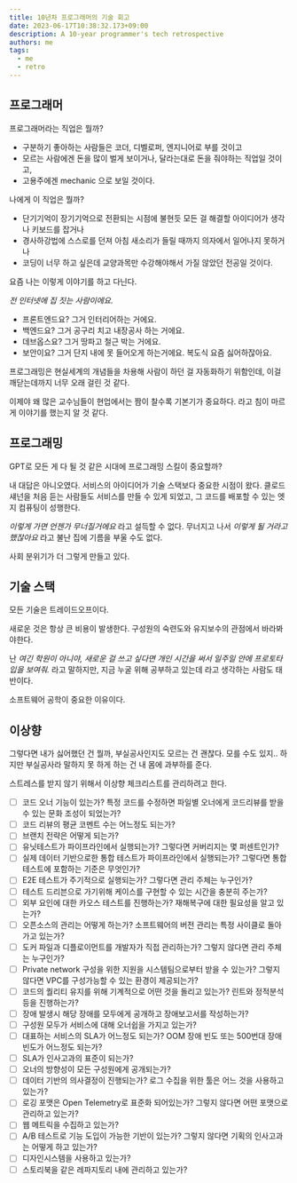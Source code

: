 ```yaml
---
title: 10년차 프로그래머의 기술 회고
date: 2023-06-17T10:38:32.173+09:00
description: A 10-year programmer's tech retrospective
authors: me
tags:
  - me
  - retro
---
```


## 프로그래머

프로그래머라는 직업은 뭘까?

- 구분하기 좋아하는 사람들은 코더, 디벨로퍼, 엔지니어로 부를 것이고
- 모르는 사람에겐 돈을 많이 벌게 보이거나, 달라는대로 돈을 줘야하는 직업일 것이고,
- 고용주에겐 mechanic 으로 보일 것이다.

나에게 이 직업은 뭘까?

- 단기기억이 장기기억으로 전환되는 시점에 불현듯 모든 걸 해결할 아이디어가 생각나 키보드를 잡거나
- 경사하강법에 스스로를 던져 아침 새소리가 들릴 때까지 의자에서 일어나지 못하거나
- 코딩이 너무 하고 싶은데 교양과목만 수강해야해서 가질 않았던 전공일 것이다.

요즘 나는 이렇게 이야기를 하고 다닌다.

_전 인터넷에 집 짓는 사람이에요._

- 프론트엔드요? 그거 인터리어하는 거에요.
- 백엔드요? 그거 공구리 치고 내장공사 하는 거에요.
- 데브옵스요? 그거 땅파고 철근 박는 거에요.
- 보안이요? 그거 단지 내에 못 들어오게 하는거에요. 복도식 요즘 싫어하잖아요.

프로그래밍은 현실세계의 개념들을 차용해 사람이 하던 걸 자동화하기 위함인데, 이걸 깨닫는데까지 너무 오래 걸린 것 같다.

이제야 왜 많은 교수님들이 현업에서는 짬이 찰수록 기본기가 중요하다. 라고 침이 마르게 이야기를 했는지 알 것 같다.

## 프로그래밍

GPT로 모든 게 다 될 것 같은 시대에 프로그래밍 스킬이 중요할까?

내 대답은 아니오였다. 서비스의 아이디어가 기술 스택보다 중요한 시점이 왔다.
클로드 섀넌을 처음 듣는 사람들도 서비스를 만들 수 있게 되었고, 그 코드를 배포할 수 있는 엣지 컴퓨팅이 성행한다.

_이렇게 가면 언젠가 무너질거에요_ 라고 설득할 수 없다.
무너지고 나서 _이렇게 될 거라고 했잖아요_ 라고 불난 집에 기름을 부울 수도 없다.

사회 분위기가 더 그렇게 만들고 있다.

## 기술 스택

모든 기술은 트레이드오프이다.

새로운 것은 항상 큰 비용이 발생한다. 구성원의 숙련도와 유지보수의 관점에서 바라봐야한다.

난 _여긴 학원이 아니야, 새로운 걸 쓰고 싶다면 개인 시간을 써서 일주일 안에 프로토타입을 보여줘._ 라고 말하지만, 지금 누굴 위해 공부하고 있는데 라고 생각하는 사람도 태반이다.

소프트웨어 공학이 중요한 이유이다.

## 이상향

그렇다면 내가 싫어했던 건 뭘까, 부실공사인지도 모르는 건 괜찮다. 모를 수도 있지..
하지만 부실공사라 말하지 못 하게 하는 건 내 몸에 과부하를 준다.

스트레스를 받지 않기 위해서 이상향 체크리스트를 관리하려고 한다.

- [ ] 코드 오너 기능이 있는가? 특정 코드를 수정하면 파일별 오너에게 코드리뷰를 받을 수 있는 문화 조성이 되었는가?
- [ ] 코드 리뷰의 평균 코멘트 수는 어느정도 되는가?
- [ ] 브랜치 전략은 어떻게 되는가?
- [ ] 유닛테스트가 파이프라인에서 실행되는가? 그렇다면 커버리지는 몇 퍼센트인가?
- [ ] 실제 데이터 기반으로한 통합 테스트가 파이프라인에서 실행되는가? 그렇다면 통합 테스트에 포함하는 기준은 무엇인가?
- [ ] E2E 테스트가 주기적으로 실행되는가? 그렇다면 관리 주체는 누구인가?
- [ ] 테스트 드리븐으로 가기위해 케이스를 구현할 수 있는 시간을 충분히 주는가?
- [ ] 외부 요인에 대한 카오스 테스트를 진행하는가? 재해복구에 대한 필요성을 알고 있는가?
- [ ] 오픈소스의 관리는 어떻게 하는가? 소프트웨어의 버전 관리는 특정 사이클로 돌아가고 있는가?
- [ ] 도커 파일과 디플로이먼트를 개발자가 직접 관리하는가? 그렇지 않다면 관리 주체는 누구인가?
- [ ] Private network 구성을 위한 지원을 시스템팀으로부터 받을 수 있는가? 그렇지 않다면 VPC를 구성가능할 수 있는 환경이 제공되는가?
- [ ] 코드의 퀄리티 유지를 위해 기계적으로 어떤 것을 돌리고 있는가? 린트와 정적분석 등을 진행하는가?
- [ ] 장애 발생시 해당 장애를 모두에게 공개하고 장애보고서를 작성하는가?
- [ ] 구성원 모두가 서비스에 대해 오너쉽을 가지고 있는가?
- [ ] 대표하는 서비스의 SLA가 어느정도 되는가? OOM 장애 빈도 또는 500번대 장애 빈도가 어느정도 되는가?
- [ ] SLA가 인사고과의 표준이 되는가?
- [ ] 오너의 방향성이 모든 구성원에게 공개되는가?
- [ ] 데이터 기반의 의사결정이 진행되는가? 로그 수집을 위한 툴은 어느 것을 사용하고 있는가?
- [ ] 로깅 포맷은 Open Telemetry로 표준화 되어있는가? 그렇지 않다면 어떤 포맷으로 관리하고 있는가?
- [ ] 웹 메트릭을 수집하고 있는가?
- [ ] A/B 테스트로 기능 도입이 가능한 기반이 있는가? 그렇지 않다면 기획의 인사고과는 어떻게 하고 있는가?
- [ ] 디자인시스템을 사용하고 있는가?
- [ ] 스토리북을 같은 레파지토리 내에 관리하고 있는가?
